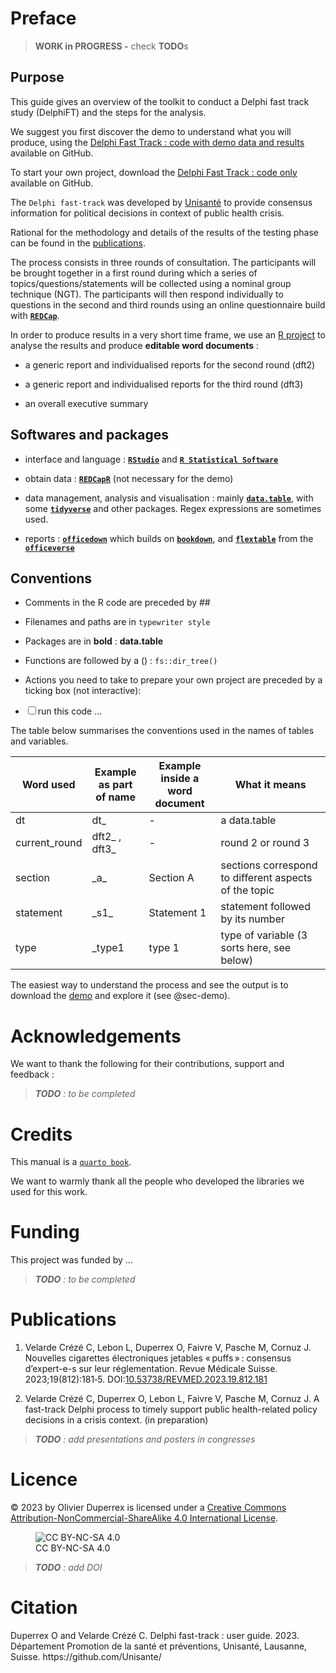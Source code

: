 # Preface {#sec-preface .unnumbered}

> **WORK in PROGRESS -** check **TODO**s

## Purpose

This guide gives an overview of the toolkit to conduct a Delphi fast track study (DelphiFT) and the steps for the analysis.

We suggest you first discover the demo to understand what you will produce, using the [Delphi Fast Track : code with demo data and results](https://github.com/Unisante) available on GitHub.

To start your own project, download the [Delphi Fast Track : code only](https://github.com/Unisante) available on GitHub.

The `Delphi fast-track` was developed by [Unisanté](https://www.unisante.ch/) to provide consensus information for political decisions in context of public health crisis.

Rational for the methodology and details of the results of the testing phase can be found in the [publications](#sec-publications).

The process consists in three rounds of consultation. The participants will be brought together in a first round during which a series of topics/questions/statements will be collected using a nominal group technique (NGT). The participants will then respond individually to questions in the second and third rounds using an online questionnaire build with [**`REDCap`**](https://projectredcap.org/).

In order to produce results in a very short time frame, we use an [R project](https://r4ds.had.co.nz/workflow-projects.html) to analyse the results and produce **editable word documents** :

-   a generic report and individualised reports for the second round (dft2)

-   a generic report and individualised reports for the third round (dft3)

-   an overall executive summary

## Softwares and packages {#sec-software-and-packages}

-   interface and language : [**`RStudio`**](https://www.rstudio.com/) and [**`R Statistical Software`**](https://www.r-project.org/)

-   obtain data : [**`REDCapR`**](https://ouhscbbmc.github.io/REDCapR/) (not necessary for the demo)

-   data management, analysis and visualisation : mainly [**`data.table`**](https://rdatatable.gitlab.io/data.table/), with some [**`tidyverse`**](https://www.tidyverse.org/) and other packages. Regex expressions are sometimes used.

-   reports : [**`officedown`**](https://ardata-fr.github.io/officeverse/officedown-for-word.html) which builds on [**`bookdown`**](https://pkgs.rstudio.com/bookdown/), and [**`flextable`**](https://davidgohel.github.io/flextable/) from the [**`officeverse`**](https://ardata-fr.github.io/officeverse/index.html)

## Conventions {#sec-conventions}

-   Comments in the R code are preceded by \##

-   Filenames and paths are in `typewriter style`

-   Packages are in **bold** : **data.table**

-   Functions are followed by a () : `fs::dir_tree()`

-   Actions you need to take to prepare your own project are preceded by a ticking box (not interactive):

-   [ ] run this code ...

The table below summarises the conventions used in the names of tables and variables.

| Word used     | Example as part of name | Example inside a word document | What it means                                         |
|---------------|-------------------------|--------------------------------|-------------------------------------------------------|
| dt            | dt\_                    | \-                             | a data.table                                          |
| current_round | dft2\_ , dft3\_         | \-                             | round 2 or round 3                                    |
| section       | \_a\_                   | Section A                      | sections correspond to different aspects of the topic |
| statement     | \_s1\_                  | Statement 1                    | statement followed by its number                      |
| type          | \_type1                 | type 1                         | type of variable (3 sorts here, see below)            |

::: callout-tip
The easiest way to understand the process and see the output is to download the [demo](https://github.com/Unisante/delphi_ft_demo) and explore it (see @sec-demo).
:::

# Acknowledgements

We want to thank the following for their contributions, support and feedback :

> ***TODO** : to be completed*

# Credits

This manual is a [`quarto book`](https://quarto.org/docs/books/).

We want to warmly thank all the people who developed the libraries we used for this work.

# Funding

This project was funded by ...

> ***TODO** : to be completed*

# Publications {#sec-publications}

1.  Velarde Crézé C, Lebon L, Duperrex O, Faivre V, Pasche M, Cornuz J. Nouvelles cigarettes électroniques jetables « puffs » : consensus d'expert-e-s sur leur réglementation. Revue Médicale Suisse. 2023;19(812):181‑5. DOI:[10.53738/REVMED.2023.19.812.181](https://doi.org/10.53738/revmed.2023.19.812.181)

2.  Velarde Crézé C, Duperrex O, Lebon L, Faivre V, Pasche M, Cornuz J. A fast-track Delphi process to timely support public health-related policy decisions in a crisis context. (in preparation)

> ***TODO** : add presentations and posters in congresses*

# Licence

© 2023 by Olivier Duperrex is licensed under a [Creative Commons Attribution-NonCommercial-ShareAlike 4.0 International License](http://creativecommons.org/licenses/by-nc-sa/4.0/).

![CC BY-NC-SA 4.0](https://licensebuttons.net/l/by-nc-sa/4.0/88x31.png){fig-align="left"}

> ***TODO** : add DOI*

# Citation

Duperrex O and Velarde Crézé C. Delphi fast-track : user guide. 2023. Département Promotion de la santé et préventions, Unisanté, Lausanne, Suisse. https://github.com/Unisante/

